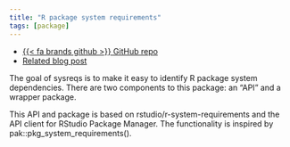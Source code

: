 ```yaml
---
title: "R package system requirements"
tags: [package]
---
```


- [{{< fa brands github >}} GitHub repo](https://github.com/JosiahParry/r-sysreqs)
- [Related blog post](/posts/2022-04-05-an-open-system-requirements-database.html)

The goal of sysreqs is to make it easy to identify R package system dependencies. There are two components to this package: an "API" and a wrapper package.

This API and package is based on rstudio/r-system-requirements and the API client for RStudio Package Manager. The functionality is inspired by pak::pkg_system_requirements().
